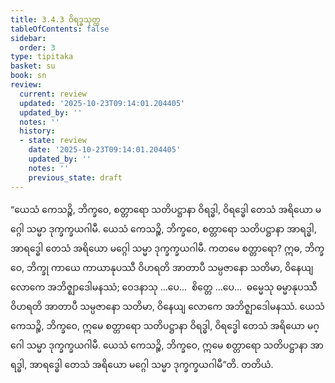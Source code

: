 ```yaml
---
title: 3.4.3 ဝိရဒ္ဓသုတ္တ
tableOfContents: false
sidebar:
  order: 3
type: tipitaka
basket: su
book: sn
review:
  current: review
  updated: '2025-10-23T09:14:01.204405'
  updated_by: ''
  notes: ''
  history:
  - state: review
    date: '2025-10-23T09:14:01.204405'
    updated_by: ''
    notes: ''
    previous_state: draft
---
```



<ReviewStatus review={frontmatter.review} showDetails={true} />

<HypothesisAnnotation frontmatter={frontmatter} />

<DynamicBreadcrumb />

<Division number="399" book="sn" e="ch" v="18" p="338">

<Paragraph number="908" book="sn">
“ယေသံ ကေသဉ္စိ, ဘိက္ခဝေ, စတ္တာရော သတိပဋ္ဌာနာ ဝိရဒ္ဓါ, ဝိရဒ္ဓေါ တေသံ အရိယော မဂ္ဂေါ သမ္မာ ဒုက္ခက္ခယဂါမီ. ယေသံ ကေသဉ္စိ, ဘိက္ခဝေ, စတ္တာရော သတိပဋ္ဌာနာ အာရဒ္ဓါ, အာရဒ္ဓေါ တေသံ အရိယော မဂ္ဂေါ သမ္မာ ဒုက္ခက္ခယဂါမီ.
</Paragraph>

<Paragraph number="909" book="sn">
ကတမေ စတ္တာရော? ဣဓ, ဘိက္ခဝေ, ဘိက္ခု ကာယေ ကာယာနုပဿီ ဝိဟရတိ အာတာပီ သမ္ပဇာနော သတိမာ, ဝိနေယျ လောကေ အဘိဇ္ဈာဒေါမနဿံ; ဝေဒနာသု …ပေ…  စိတ္တေ …ပေ…  ဓမ္မေသု ဓမ္မာနုပဿီ ဝိဟရတိ အာတာပီ သမ္ပဇာနော သတိမာ, ဝိနေယျ လောကေ အဘိဇ္ဈာဒေါမနဿံ. ယေသံ ကေသဉ္စိ, ဘိက္ခဝေ, ဣမေ စတ္တာရော သတိပဋ္ဌာနာ ဝိရဒ္ဓါ, ဝိရဒ္ဓေါ တေသံ အရိယော မဂ္ဂေါ သမ္မာ ဒုက္ခက္ခယဂါမီ. ယေသံ ကေသဉ္စိ, ဘိက္ခဝေ, ဣမေ စတ္တာရော သတိပဋ္ဌာနာ အာရဒ္ဓါ, အာရဒ္ဓေါ တေသံ အရိယော မဂ္ဂေါ သမ္မာ ဒုက္ခက္ခယဂါမီ”တိ.

</Paragraph>
</Division>

<Paragraph number="910" type="center" book="sn">
တတိယံ.
</Paragraph>